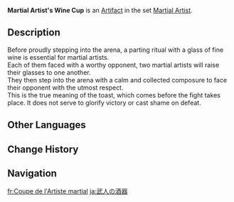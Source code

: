{{Artifact Infobox
|image = Item Martial Artist's Wine Cup.png
|set   = Martial Artist
|piece = Goblet of Eonothem
}}
{{Description|A rather exquisite wine cup used in pre-combat rituals.}}
'''Martial Artist's Wine Cup''' is an [[Artifact]] in the set [[Martial Artist]].

==Description==
Before proudly stepping into the arena, a parting ritual with a glass of fine wine is essential for martial artists.<br />Each of them faced with a worthy opponent, two martial artists will raise their glasses to one another.<br />They then step into the arena with a calm and collected composure to face their opponent with the utmost respect.<br />This is the true meaning of the toast, which comes before the fight takes place. It does not serve to glorify victory or cast shame on defeat.

==Other Languages==
{{Other Languages
|en      = Martial Artist's Wine Cup
|zhs     = 武人的酒杯
|zhs_rm  = Wǔrén de Jiǔbēi
|zht     = 武人的酒杯
|zht_rm  = Wǔrén de Jiǔbēi
|zh_tl   = Martial Artist's Alcohol Cup
|ja      = 武人の酒器
|ja_rm   = Bujin no Shuki
|ja_tl   = Martial Artist's Drinking Cup
|ko      = 무인의 술잔
|ko_rm   = Mu'in-ui Suljan
|ko_tl   = Warrior's Glass
|es      = Copa de Vino del Artista Marcial
|es_tl   = Martial Artist's Wine Cup
|fr      = Coupe de l'Artiste martial
|fr_tl   = Goblet of the Martial Artist
|ru      = Винный бокал воина
|ru_tl   = Warrior's Wine Pitcher
|th      = Martial Artist's Wine Cup
|vi      = Ly Rượu Võ Nhân
|vi_tl   = Martial Artist's Wine Cup
|de      = Kampfkünstler-Weinkelch
|de_tl   = Martial Artist's Wine Cup
|id      = Martial Artist's Wine Cup
|pt      = Taça de Vinho de Artista Marcial
|pt_tl   = 
|tr      = Dövüş Ustasının Şarap Kadehi
|tr_tl   = 
|it      = Coppa da vino del marzialista
|it_tl   = 
}}

==Change History==
{{Change History|1.0}}

==Navigation==
{{Artifact Set Navbox|Martial Artist}}

[[fr:Coupe de l'Artiste martial]]
[[ja:武人の酒器]]